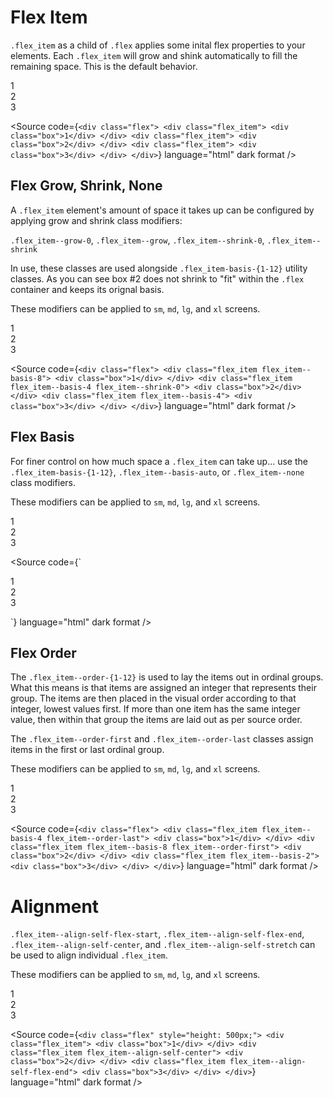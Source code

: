 
<Meta title="Atoms/Layout/Flex Item" />

# Flex Item

`.flex_item` as a child of `.flex` applies some inital flex properties to your elements. Each 
`.flex_item` will grow and shink automatically to fill the remaining space. This is the default
behavior.

<Unstyled>
  <div className="flex">
    <div className="flex_item">
      <div className="box">1</div>
    </div>
    <div className="flex_item">
      <div className="box">2</div>
    </div>
    <div className="flex_item">
      <div className="box">3</div>
    </div>
  </div>
</Unstyled>

<Source
  code={`
    <div class="flex">
      <div class="flex_item">
        <div class="box">1</div>
      </div>
      <div class="flex_item">
        <div class="box">2</div>
      </div>
      <div class="flex_item">
        <div class="box">3</div>
      </div>
    </div>
  `}
  language="html"
  dark
  format
/>

## Flex Grow, Shrink, None

 A `.flex_item` element's amount of space it takes up can be configured by applying grow and shrink
 class modifiers: 
 
 `.flex_item--grow-0`, `.flex_item--grow`, `.flex_item--shrink-0`, `.flex_item--shrink`

 In use, these classes are used alongside `.flex_item-basis-{1-12}` utility classes. As you can see
 box #2 does not shrink to "fit" within the `.flex` container and keeps its orignal basis.

 These modifiers can be applied to `sm`, `md`, `lg`, and `xl` screens.

<Unstyled>
  <div className="flex">
    <div className="flex_item flex_item--basis-8">
      <div className="box">1</div>
    </div>
    <div className="flex_item flex_item--basis-4 flex_item--shrink-0">
      <div className="box">2</div>
    </div>
    <div className="flex_item flex_item--basis-4">
      <div className="box">3</div>
    </div>
  </div>
</Unstyled>

<Source
  code={`
    <div class="flex">
      <div class="flex_item flex_item--basis-8">
        <div class="box">1</div>
      </div>
      <div class="flex_item flex_item--basis-4 flex_item--shrink-0">
        <div class="box">2</div>
      </div>
      <div class="flex_item flex_item--basis-4">
        <div class="box">3</div>
      </div>
    </div>
  `}
  language="html"
  dark
  format
/>

## Flex Basis

For finer control on how much space a `.flex_item` can take up... use the `.flex_item-basis-{1-12}`,
`.flex_item--basis-auto`, or `.flex_item--none` class modifiers.

These modifiers can be applied to `sm`, `md`, `lg`, and `xl` screens.

<Unstyled>
  <div className="flex">
    <div className="flex_item flex_item--basis-2">
      <div className="box">1</div>
    </div>
    <div className="flex_item flex_item--basis-10">
      <div className="box">2</div>
    </div>
    <div className="flex_item flex_item--basis-auto">
      <div className="box">3</div>
    </div>
  </div>
</Unstyled>

<Source
  code={`
    <div class="flex">
    <div class="flex_item flex_item--basis-2">
      <div class="box">1</div>
    </div>
    <div class="flex_item flex_item--basis-10">
      <div class="box">2</div>
    </div>
    <div class="flex_item flex_item--basis-auto">
      <div class="box">3</div>
    </div>
  </div>
  `}
  language="html"
  dark
  format
/>

## Flex Order

The `.flex_item--order-{1-12}` is used to lay the items out in ordinal groups. What this means
is that items are assigned an integer that represents their group. The items are then placed in 
the visual order according to that integer, lowest values first. If more than one item has the 
same integer value, then within that group the items are laid out as per source order.

The `.flex_item--order-first` and `.flex_item--order-last` classes assign items in the first or last
ordinal group.

These modifiers can be applied to `sm`, `md`, `lg`, and `xl` screens.

<Unstyled>
  <div className="flex">
    <div className="flex_item flex_item--basis-4 flex_item--order-last">
      <div className="box">1</div>
    </div>
    <div className="flex_item flex_item--basis-8 flex_item--order-first">
      <div className="box">2</div>
    </div>
    <div className="flex_item flex_item--basis-2">
      <div className="box">3</div>
    </div>
  </div>
</Unstyled>

<Source
  code={`
    <div class="flex">
      <div class="flex_item flex_item--basis-4 flex_item--order-last">
        <div class="box">1</div>
      </div>
      <div class="flex_item flex_item--basis-8 flex_item--order-first">
        <div class="box">2</div>
      </div>
      <div class="flex_item flex_item--basis-2">
        <div class="box">3</div>
      </div>
    </div>
  `}
  language="html"
  dark
  format
/>

# Alignment

`.flex_item--align-self-flex-start`, `.flex_item--align-self-flex-end`, 
`.flex_item--align-self-center`, and `.flex_item--align-self-stretch` can be used to align
individual `.flex_item`.

These modifiers can be applied to `sm`, `md`, `lg`, and `xl` screens.

<Unstyled>
  <div className="flex" style={{height: 200}}>
    <div className="flex_item">
      <div className="box">1</div>
    </div>
    <div className="flex_item flex_item--align-self-center">
      <div className="box">2</div>
    </div>
    <div className="flex_item flex_item--align-self-flex-end">
      <div className="box">3</div>
    </div>
  </div>
</Unstyled>

<Source
  code={`
    <div class="flex" style="height: 500px;">
      <div class="flex_item">
        <div class="box">1</div>
      </div>
      <div class="flex_item flex_item--align-self-center">
        <div class="box">2</div>
      </div>
      <div class="flex_item flex_item--align-self-flex-end">
        <div class="box">3</div>
      </div>
    </div>
  `}
  language="html"
  dark
  format
/>
